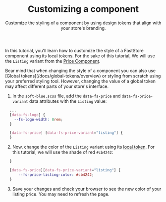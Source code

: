 
<header className="hero">

# Customizing a component

Customize the styling of a component by using design tokens that align with your store's branding.

</header>

In this tutorial, you'll learn how to customize the style of a FastStore component using its local tokens. For the sake of this tutorial, We will use the `Listing` variant from the [Price Component](/components/atoms/price).

<Callout type="info" emoji="ℹ️">
  Bear mind that when changing the style of a component you can also use [Global tokens](/docs/global-tokens/overview) or styling from scratch using your preferred styling tool. However, changing the value of a global token may affect different parts of your store's interface.
</Callout>


1. In the `soft-blue.scss` file, add the `data-fs-price` and  `data-fs-price-variant` data attributes with the `Listing` value:

```scss
  ...
  [data-fs-logo] {
    --fs-logo-width: 8rem;
  }

  [data-fs-price] [data-fs-price-variant="listing"] {
  }

```

2. Now, change the color of the `Listing` variant using its [local token](/components/atoms/price#design-tokens). For this tutorial, we will use the shade of red `#cb4242`:

```scss
  }

  [data-fs-price][data-fs-price-variant="listing"] {
      --fs-price-listing-color: #cb4242;
  }

```

3. Save your changes and check your browser to see the new color of your listing price. You may need to refresh the page.

